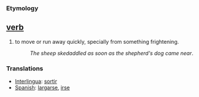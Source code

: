 === Etymology ===

== [[verb]] ==
#to move or run away quickly, specially from something frightening.
#:''The sheep skedaddled as soon as the shepherd's dog came near''.

=== Translations ===
*[[Interlingua]]: [[sortir]]
*[[Spanish]]: [[largarse]], [[irse]]
